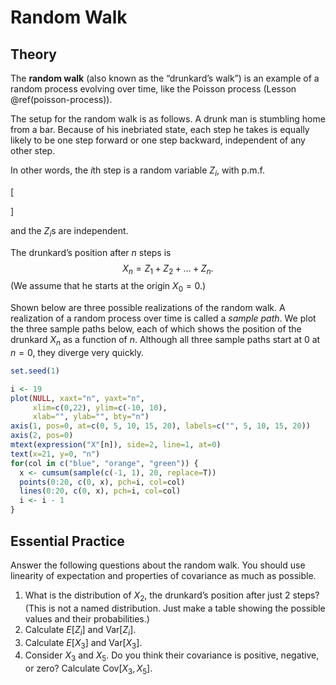 # Random Walk {#random-walk}

## Theory {-}

The **random walk** (also known as the "drunkard's walk") is an example of a 
random process evolving over time, like the 
Poisson process (Lesson \@ref(poisson-process)).

The setup for the random walk is as follows. 
A drunk man is stumbling home from a bar. Because of his inebriated state, 
each step he takes is equally likely to be one step forward or one step backward, 
independent of any other step.

In other words, the $i$th step is a random variable $Z_i$, with p.m.f. 

\[ \begin{array}{r|cc}
z & -1 & 1 \\
\hline
f(z) & 0.5 & 0.5
\end{array} \]

and the $Z_i$s are independent.

The drunkard's position after $n$ steps is 
$$ X_n = Z_1 + Z_2 + \ldots + Z_n. $$
(We assume that he starts at the origin $X_0 = 0$.)

Shown below are three possible realizations of the random walk. A realization of a 
random process over time is called a _sample path_. We plot the three sample 
paths below, each of which shows the position of the drunkard $X_n$ as a function of $n$. 
Although all three sample paths start at 0 at $n=0$, they diverge very quickly.
```r
set.seed(1)

i <- 19
plot(NULL, xaxt="n", yaxt="n",
     xlim=c(0,22), ylim=c(-10, 10), 
     xlab="", ylab="", bty="n")
axis(1, pos=0, at=c(0, 5, 10, 15, 20), labels=c("", 5, 10, 15, 20))
axis(2, pos=0)
mtext(expression("X"[n]), side=2, line=1, at=0)
text(x=21, y=0, "n")
for(col in c("blue", "orange", "green")) {
  x <- cumsum(sample(c(-1, 1), 20, replace=T))
  points(0:20, c(0, x), pch=i, col=col)
  lines(0:20, c(0, x), pch=i, col=col)
  i <- i - 1
}
```



## Essential Practice {-}

Answer the following questions about the random walk. You should use linearity of expectation and 
properties of covariance as much as possible.

1. What is the distribution of $X_2$, the drunkard's position after just $2$ steps? (This is not a named distribution. Just make a table showing the possible values and their probabilities.)
2. Calculate $E[Z_i]$ and $\text{Var}[Z_i]$.
3. Calculate $E[X_3]$ and $\text{Var}[X_3]$.
5. Consider $X_3$ and $X_5$. Do you think their covariance is positive, negative, or zero? Calculate $\text{Cov}[X_3, X_5]$.
